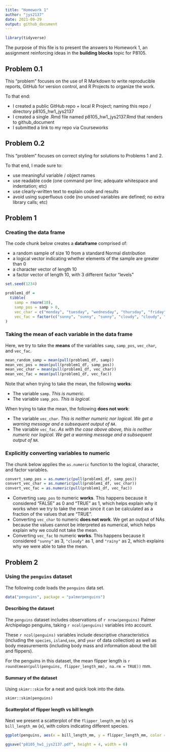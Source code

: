 ```yaml
---
title: "Homework 1"
author: "jys2137"
date: 2021-09-29
output: github_document
---
```


```r
library(tidyverse)
```

The purpose of this file is to present the answers to Homework 1, an assignment reinforcing ideas in the **building blocks** topic for P8105. 


## Problem 0.1

This “problem” focuses on the use of R Markdown to write reproducible reports, GitHub for version control, and R Projects to organize the work.

To that end:
  
* I created a public GitHub repo + local R Project; naming this repo / directory p8105_hw1_jys2137
* I created a single .Rmd file named p8105_hw1_jys2137.Rmd that renders to github_document
* I submitted a link to my repo via Courseworks


## Problem 0.2

This “problem” focuses on correct styling for solutions to Problems 1 and 2. 

To that end, I made sure to:
  
* use meaningful variable / object names
* use readable code (one command per line; adequate whitespace and indentation; etc)
* use clearly-written text to explain code and results
* avoid using superfluous code (no unused variables are defined; no extra library calls; etc)


## Problem 1

### Creating the data frame

The code chunk below creates a **dataframe** comprised of:
  
* a random sample of size 10 from a standard Normal distribution
* a logical vector indicating whether elements of the sample are greater than 0
* a character vector of length 10
* a factor vector of length 10, with 3 different factor "levels"

```r
set.seed(1234)

problem1_df = 
  tibble(
    samp = rnorm(10),
    samp_pos = samp > 0,
    vec_char = c("monday", "tuesday", "wednesday", "thursday", "friday", "saturday", "sunday", "someday", "birthday", "yesterday"),
    vec_fac = factor(c("sunny", "sunny", "sunny", "cloudy", "cloudy", "cloudy", "rainy", "rainy", "rainy", "rainy"))
)
```

### Taking the mean of each variable in the data frame

Here, we try to take the **means** of the variables `samp`, `samp_pos`, `vec_char`, and `vec_fac`.

```r
mean_random_samp = mean(pull(problem1_df, samp))
mean_vec_pos = mean(pull(problem1_df, samp_pos))
mean_vec_char = mean(pull(problem1_df, vec_char))
mean_vec_fac = mean(pull(problem1_df, vec_fac))
```

Note that when trying to take the mean, the following **works**:
  
* The variable `samp`. _This is numeric._ 
* The variable `samp_pos`. _This is logical._

When trying to take the mean, the following **does not work**:

* The variable `vec_char`. _This is neither numeric nor logical. We get a warning message and a subsequent output of `NA`._
* The variable `vec_fac`. _As with the case above above, this is neither numeric nor logical. We get a warning message and a subsequent output of `NA`._

### Explicitly converting variables to numeric

The chunk below applies the `as.numeric` function to the logical, character, and factor variables.

```r

convert_samp_pos = as.numeric(pull(problem1_df, samp_pos))
convert_vec_char = as.numeric(pull(problem1_df, vec_char))
convert_vec_fac = as.numeric(pull(problem1_df, vec_fac))
```

* Converting `samp_pos` to numeric **works**. This happens because it considered "FALSE" as 0 and "TRUE" as 1, which helps explain why it works when we try to take the mean since it can be calculated as a fraction of the values that are "TRUE".
* Converting `vec_char` to numeric **does not work**. We get an output of NAs because the values cannot be interpreted as numerical, which helps explain why we could not take the mean.
* Converting `vec_fac` to numeric **works**. This happens because it considered `"sunny"` as 3, `"cloudy"` as 1, and `"rainy"` as 2, which explains why we were able to take the mean.


## Problem 2

### Using the `penguins` dataset

The following code loads the `penguins` data set.

```r
data("penguins", package = "palmerpenguins")
```

#### Describing the dataset
The `penguins` dataset includes observations of `r nrow(penguins)` Palmer Archipelago penguins, taking `r ncol(penguins)` variables into account. 

These `r ncol(penguins)` variables include descriptive characteristics (including the `species`, `island`,`sex`, and `year` of data collection) as well as body measurements (including body mass and information about the bill and flippers).

For the penguins in this dataset, the mean flipper length  is `r round(mean(pull(penguins, flipper_length_mm), na.rm = TRUE))` mm.

#### Summary of the dataset

Using `skimr::skim` for a neat and quick look into the data.

```rd
skimr::skim(penguins)
```

#### Scatterplot of flipper length vs bill length

Next we present a scatterplot of the `flipper_length_mm` (y) vs `bill_length_mm` (x), with colors indicating different species.

```r
ggplot(penguins, aes(x = bill_length_mm, y = flipper_length_mm, color = species)) + geom_point()
```

```r
ggsave("p8105_hw1_jys2137.pdf", height = 4, width = 6)
```